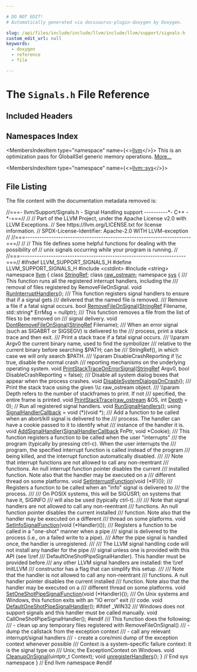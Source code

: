 ```yaml
---

# DO NOT EDIT!
# Automatically generated via docusaurus-plugin-doxygen by Doxygen.

slug: /api/files/include/include/llvm/include/llvm/support/signals-h
custom_edit_url: null
keywords:
  - doxygen
  - reference
  - file

---
```





# The `Signals.h` File Reference

<DoxygenPage pluginConfig={pluginConfig}>



## Included Headers

<IncludesList>
<IncludesListItem
  filePath="cstdint"
  permalink=""
  isLocal="false" />
<IncludesListItem
  filePath="string"
  permalink=""
  isLocal="false" />
</IncludesList>

## Namespaces Index

<MembersIndex>

<MembersIndexItem
  type="namespace"
  name={<><a href="/docs/api/namespaces/llvm">llvm</a></>}>
This is an optimization pass for GlobalISel generic memory operations. <a href="/docs/api/namespaces/llvm/#details">More...</a>
</MembersIndexItem>

<MembersIndexItem
  type="namespace"
  name={<><a href="/docs/api/namespaces/llvm/sys">llvm::sys</a></>}>
</MembersIndexItem>

</MembersIndex>


## File Listing

The file content with the documentation metadata removed is:

<ProgramListing>

<Link id="l00001" /><CodeLine lineNumber="1"><Highlight kind="comment">//===- llvm/Support/Signals.h - Signal Handling support ----------&#42;- C++ -&#42;-===//</Highlight><Highlight kind="normal"></Highlight></CodeLine>
<Link id="l00002" /><CodeLine lineNumber="2"><Highlight kind="normal"></Highlight><Highlight kind="comment">//</Highlight><Highlight kind="normal"></Highlight></CodeLine>
<Link id="l00003" /><CodeLine lineNumber="3"><Highlight kind="normal"></Highlight><Highlight kind="comment">// Part of the LLVM Project, under the Apache License v2.0 with LLVM Exceptions.</Highlight><Highlight kind="normal"></Highlight></CodeLine>
<Link id="l00004" /><CodeLine lineNumber="4"><Highlight kind="normal"></Highlight><Highlight kind="comment">// See https://llvm.org/LICENSE.txt for license information.</Highlight><Highlight kind="normal"></Highlight></CodeLine>
<Link id="l00005" /><CodeLine lineNumber="5"><Highlight kind="normal"></Highlight><Highlight kind="comment">// SPDX-License-Identifier: Apache-2.0 WITH LLVM-exception</Highlight><Highlight kind="normal"></Highlight></CodeLine>
<Link id="l00006" /><CodeLine lineNumber="6"><Highlight kind="normal"></Highlight><Highlight kind="comment">//</Highlight><Highlight kind="normal"></Highlight></CodeLine>
<Link id="l00007" /><CodeLine lineNumber="7"><Highlight kind="normal"></Highlight><Highlight kind="comment">//===----------------------------------------------------------------------===//</Highlight><Highlight kind="normal"></Highlight></CodeLine>
<Link id="l00008" /><CodeLine lineNumber="8"><Highlight kind="normal"></Highlight><Highlight kind="comment">//</Highlight><Highlight kind="normal"></Highlight></CodeLine>
<Link id="l00009" /><CodeLine lineNumber="9"><Highlight kind="normal"></Highlight><Highlight kind="comment">// This file defines some helpful functions for dealing with the possibility of</Highlight><Highlight kind="normal"></Highlight></CodeLine>
<Link id="l00010" /><CodeLine lineNumber="10"><Highlight kind="normal"></Highlight><Highlight kind="comment">// unix signals occurring while your program is running.</Highlight><Highlight kind="normal"></Highlight></CodeLine>
<Link id="l00011" /><CodeLine lineNumber="11"><Highlight kind="normal"></Highlight><Highlight kind="comment">//</Highlight><Highlight kind="normal"></Highlight></CodeLine>
<Link id="l00012" /><CodeLine lineNumber="12"><Highlight kind="normal"></Highlight><Highlight kind="comment">//===----------------------------------------------------------------------===//</Highlight><Highlight kind="normal"></Highlight></CodeLine>
<Link id="l00013" /><CodeLine lineNumber="13"><Highlight kind="normal"></Highlight></CodeLine>
<Link id="l00014" /><CodeLine lineNumber="14"><Highlight kind="normal"></Highlight><Highlight kind="preprocessor">#ifndef LLVM&#95;SUPPORT&#95;SIGNALS&#95;H</Highlight><Highlight kind="normal"></Highlight></CodeLine>
<Link id="l00015" /><CodeLine lineNumber="15"><Highlight kind="normal"></Highlight><Highlight kind="preprocessor">#define LLVM&#95;SUPPORT&#95;SIGNALS&#95;H</Highlight><Highlight kind="normal"></Highlight></CodeLine>
<Link id="l00016" /><CodeLine lineNumber="16"><Highlight kind="normal"></Highlight></CodeLine>
<Link id="l00017" /><CodeLine lineNumber="17"><Highlight kind="normal"></Highlight><Highlight kind="preprocessor">#include &lt;cstdint&gt;</Highlight><Highlight kind="normal"></Highlight></CodeLine>
<Link id="l00018" /><CodeLine lineNumber="18"><Highlight kind="normal"></Highlight><Highlight kind="preprocessor">#include &lt;string&gt;</Highlight><Highlight kind="normal"></Highlight></CodeLine>
<Link id="l00019" /><CodeLine lineNumber="19"><Highlight kind="normal"></Highlight></CodeLine>
<Link id="l00020" /><CodeLine lineNumber="20"><Highlight kind="normal"></Highlight><Highlight kind="keyword">namespace </Highlight><Highlight kind="normal"><a href="/docs/api/namespaces/llvm">llvm</a> &#123;</Highlight></CodeLine>
<Link id="l00021" /><CodeLine lineNumber="21"><Highlight kind="normal"></Highlight><Highlight kind="keyword">class </Highlight><Highlight kind="normal"><a href="/docs/api/classes/llvm/stringref">StringRef</a>;</Highlight></CodeLine>
<Link id="l00022" /><CodeLine lineNumber="22"><Highlight kind="normal"></Highlight><Highlight kind="keyword">class </Highlight><Highlight kind="normal"><a href="/docs/api/classes/llvm/raw-ostream">raw&#95;ostream</a>;</Highlight></CodeLine>
<Link id="l00023" /><CodeLine lineNumber="23"><Highlight kind="normal"></Highlight></CodeLine>
<Link id="l00024" /><CodeLine lineNumber="24"><Highlight kind="normal"></Highlight><Highlight kind="keyword">namespace </Highlight><Highlight kind="normal"><a href="/docs/api/namespaces/llvm/sys">sys</a> &#123;</Highlight></CodeLine>
<Link id="l00025" /><CodeLine lineNumber="25"><Highlight kind="normal"></Highlight><Highlight kind="comment"></Highlight></CodeLine>
<Link id="l00026" /><CodeLine lineNumber="26"><Highlight kind="comment">  /// This function runs all the registered interrupt handlers, including the</Highlight></CodeLine>
<Link id="l00027" /><CodeLine lineNumber="27"><Highlight kind="comment">  /// removal of files registered by RemoveFileOnSignal.</Highlight><Highlight kind="normal"></Highlight></CodeLine>
<Link id="l00028" /><CodeLine lineNumber="28" lineLink="/docs/api/namespaces/llvm/sys/#ab0938d8ccb6550ddc3865f45b48acb6e"><Highlight kind="normal">  </Highlight><Highlight kind="keywordtype">void</Highlight><Highlight kind="normal"> <a href="/docs/api/namespaces/llvm/sys/#ab0938d8ccb6550ddc3865f45b48acb6e">RunInterruptHandlers</a>();</Highlight></CodeLine>
<Link id="l00029" /><CodeLine lineNumber="29"><Highlight kind="normal"></Highlight><Highlight kind="comment"></Highlight></CodeLine>
<Link id="l00030" /><CodeLine lineNumber="30"><Highlight kind="comment">  /// This function registers signal handlers to ensure that if a signal gets</Highlight></CodeLine>
<Link id="l00031" /><CodeLine lineNumber="31"><Highlight kind="comment">  /// delivered that the named file is removed.</Highlight></CodeLine>
<Link id="l00032" /><CodeLine lineNumber="32"><Highlight kind="comment">  /// Remove a file if a fatal signal occurs.</Highlight><Highlight kind="normal"></Highlight></CodeLine>
<Link id="l00033" /><CodeLine lineNumber="33" lineLink="/docs/api/namespaces/llvm/sys/#aee27cc5336ecd3f21eeda4ad2826b915"><Highlight kind="normal">  </Highlight><Highlight kind="keywordtype">bool</Highlight><Highlight kind="normal"> <a href="/docs/api/namespaces/llvm/sys/#aee27cc5336ecd3f21eeda4ad2826b915">RemoveFileOnSignal</a>(<a href="/docs/api/classes/llvm/stringref">StringRef</a> Filename, std::string&#42; ErrMsg = </Highlight><Highlight kind="keyword">nullptr</Highlight><Highlight kind="normal">);</Highlight></CodeLine>
<Link id="l00034" /><CodeLine lineNumber="34"><Highlight kind="normal"></Highlight><Highlight kind="comment"></Highlight></CodeLine>
<Link id="l00035" /><CodeLine lineNumber="35"><Highlight kind="comment">  /// This function removes a file from the list of files to be removed on</Highlight></CodeLine>
<Link id="l00036" /><CodeLine lineNumber="36"><Highlight kind="comment">  /// signal delivery.</Highlight><Highlight kind="normal"></Highlight></CodeLine>
<Link id="l00037" /><CodeLine lineNumber="37" lineLink="/docs/api/namespaces/llvm/sys/#a7936dae925973eb8b0921c01b70b16d8"><Highlight kind="normal">  </Highlight><Highlight kind="keywordtype">void</Highlight><Highlight kind="normal"> <a href="/docs/api/namespaces/llvm/sys/#a7936dae925973eb8b0921c01b70b16d8">DontRemoveFileOnSignal</a>(<a href="/docs/api/classes/llvm/stringref">StringRef</a> Filename);</Highlight></CodeLine>
<Link id="l00038" /><CodeLine lineNumber="38"><Highlight kind="normal"></Highlight><Highlight kind="comment"></Highlight></CodeLine>
<Link id="l00039" /><CodeLine lineNumber="39"><Highlight kind="comment">  /// When an error signal (such as SIGABRT or SIGSEGV) is delivered to the</Highlight></CodeLine>
<Link id="l00040" /><CodeLine lineNumber="40"><Highlight kind="comment">  /// process, print a stack trace and then exit.</Highlight></CodeLine>
<Link id="l00041" /><CodeLine lineNumber="41"><Highlight kind="comment">  /// Print a stack trace if a fatal signal occurs.</Highlight></CodeLine>
<Link id="l00042" /><CodeLine lineNumber="42"><Highlight kind="comment">  /// \\param Argv0 the current binary name, used to find the symbolizer</Highlight></CodeLine>
<Link id="l00043" /><CodeLine lineNumber="43"><Highlight kind="comment">  ///        relative to the current binary before searching $PATH; can be</Highlight></CodeLine>
<Link id="l00044" /><CodeLine lineNumber="44"><Highlight kind="comment">  ///        StringRef(), in which case we will only search $PATH.</Highlight></CodeLine>
<Link id="l00045" /><CodeLine lineNumber="45"><Highlight kind="comment">  /// \\param DisableCrashReporting if \\c true, disable the normal crash</Highlight></CodeLine>
<Link id="l00046" /><CodeLine lineNumber="46"><Highlight kind="comment">  ///        reporting mechanisms on the underlying operating system.</Highlight><Highlight kind="normal"></Highlight></CodeLine>
<Link id="l00047" /><CodeLine lineNumber="47" lineLink="/docs/api/namespaces/llvm/sys/#ab062fd190912d9ca714311df7cbe51d5"><Highlight kind="normal">  </Highlight><Highlight kind="keywordtype">void</Highlight><Highlight kind="normal"> <a href="/docs/api/namespaces/llvm/sys/#ab062fd190912d9ca714311df7cbe51d5">PrintStackTraceOnErrorSignal</a>(<a href="/docs/api/classes/llvm/stringref">StringRef</a> Argv0,</Highlight></CodeLine>
<Link id="l00048" /><CodeLine lineNumber="48"><Highlight kind="normal">                                    </Highlight><Highlight kind="keywordtype">bool</Highlight><Highlight kind="normal"> DisableCrashReporting = </Highlight><Highlight kind="keyword">false</Highlight><Highlight kind="normal">);</Highlight></CodeLine>
<Link id="l00049" /><CodeLine lineNumber="49"><Highlight kind="normal"></Highlight><Highlight kind="comment"></Highlight></CodeLine>
<Link id="l00050" /><CodeLine lineNumber="50"><Highlight kind="comment">  /// Disable all system dialog boxes that appear when the process crashes.</Highlight><Highlight kind="normal"></Highlight></CodeLine>
<Link id="l00051" /><CodeLine lineNumber="51" lineLink="/docs/api/namespaces/llvm/sys/#a3dda14c3980f644b8796c1a51d7bf11b"><Highlight kind="normal">  </Highlight><Highlight kind="keywordtype">void</Highlight><Highlight kind="normal"> <a href="/docs/api/namespaces/llvm/sys/#a3dda14c3980f644b8796c1a51d7bf11b">DisableSystemDialogsOnCrash</a>();</Highlight></CodeLine>
<Link id="l00052" /><CodeLine lineNumber="52"><Highlight kind="normal"></Highlight><Highlight kind="comment"></Highlight></CodeLine>
<Link id="l00053" /><CodeLine lineNumber="53"><Highlight kind="comment">  /// Print the stack trace using the given \\c raw&#95;ostream object.</Highlight></CodeLine>
<Link id="l00054" /><CodeLine lineNumber="54"><Highlight kind="comment">  /// \\param Depth refers to the number of stackframes to print. If not</Highlight></CodeLine>
<Link id="l00055" /><CodeLine lineNumber="55"><Highlight kind="comment">  ///        specified, the entire frame is printed.</Highlight><Highlight kind="normal"></Highlight></CodeLine>
<Link id="l00056" /><CodeLine lineNumber="56" lineLink="/docs/api/namespaces/llvm/sys/#a3dd0c90b62e70756c75ae45c45ce5f8e"><Highlight kind="normal">  </Highlight><Highlight kind="keywordtype">void</Highlight><Highlight kind="normal"> <a href="/docs/api/namespaces/llvm/sys/#a3dd0c90b62e70756c75ae45c45ce5f8e">PrintStackTrace</a>(<a href="/docs/api/classes/llvm/raw-ostream">raw&#95;ostream</a> &amp;OS, </Highlight><Highlight kind="keywordtype">int</Highlight><Highlight kind="normal"> <a href="/docs/api/namespaces/llvm/#a1eb5609345b906d024fbf9e4bc1adc06afe578efb7ca235af77fb0eef7edcf639">Depth</a> = 0);</Highlight></CodeLine>
<Link id="l00057" /><CodeLine lineNumber="57"><Highlight kind="normal"></Highlight></CodeLine>
<Link id="l00058" /><CodeLine lineNumber="58"><Highlight kind="normal">  </Highlight><Highlight kind="comment">// Run all registered signal handlers.</Highlight><Highlight kind="normal"></Highlight></CodeLine>
<Link id="l00059" /><CodeLine lineNumber="59"><Highlight kind="normal">  </Highlight><Highlight kind="keywordtype">void</Highlight><Highlight kind="normal"> <a href="/docs/api/namespaces/llvm/sys/#aa9516bcffe612375e99ac8c722b82847">RunSignalHandlers</a>();</Highlight></CodeLine>
<Link id="l00060" /><CodeLine lineNumber="60"><Highlight kind="normal"></Highlight></CodeLine>
<Link id="l00061" /><CodeLine lineNumber="61" lineLink="/docs/api/namespaces/llvm/sys/#ae36d96d14c99fdcf62cf0a82008d71a3"><Highlight kind="normal">  </Highlight><Highlight kind="keyword">using </Highlight><Highlight kind="normal"><a href="/docs/api/namespaces/llvm/sys/#ae36d96d14c99fdcf62cf0a82008d71a3">SignalHandlerCallback</a> = void (&#42;)(</Highlight><Highlight kind="keywordtype">void</Highlight><Highlight kind="normal"> &#42;);</Highlight></CodeLine>
<Link id="l00062" /><CodeLine lineNumber="62"><Highlight kind="normal"></Highlight><Highlight kind="comment"></Highlight></CodeLine>
<Link id="l00063" /><CodeLine lineNumber="63"><Highlight kind="comment">  /// Add a function to be called when an abort/kill signal is delivered to the</Highlight></CodeLine>
<Link id="l00064" /><CodeLine lineNumber="64"><Highlight kind="comment">  /// process. The handler can have a cookie passed to it to identify what</Highlight></CodeLine>
<Link id="l00065" /><CodeLine lineNumber="65"><Highlight kind="comment">  /// instance of the handler it is.</Highlight><Highlight kind="normal"></Highlight></CodeLine>
<Link id="l00066" /><CodeLine lineNumber="66" lineLink="/docs/api/namespaces/llvm/sys/#a9b92e7ec359dded2b96fb6491fb99d8b"><Highlight kind="normal">  </Highlight><Highlight kind="keywordtype">void</Highlight><Highlight kind="normal"> <a href="/docs/api/namespaces/llvm/sys/#a9b92e7ec359dded2b96fb6491fb99d8b">AddSignalHandler</a>(<a href="/docs/api/namespaces/llvm/sys/#ae36d96d14c99fdcf62cf0a82008d71a3">SignalHandlerCallback</a> FnPtr, </Highlight><Highlight kind="keywordtype">void</Highlight><Highlight kind="normal"> &#42;Cookie);</Highlight></CodeLine>
<Link id="l00067" /><CodeLine lineNumber="67"><Highlight kind="normal"></Highlight><Highlight kind="comment"></Highlight></CodeLine>
<Link id="l00068" /><CodeLine lineNumber="68"><Highlight kind="comment">  /// This function registers a function to be called when the user &quot;interrupts&quot;</Highlight></CodeLine>
<Link id="l00069" /><CodeLine lineNumber="69"><Highlight kind="comment">  /// the program (typically by pressing ctrl-c).  When the user interrupts the</Highlight></CodeLine>
<Link id="l00070" /><CodeLine lineNumber="70"><Highlight kind="comment">  /// program, the specified interrupt function is called instead of the program</Highlight></CodeLine>
<Link id="l00071" /><CodeLine lineNumber="71"><Highlight kind="comment">  /// being killed, and the interrupt function automatically disabled.</Highlight></CodeLine>
<Link id="l00072" /><CodeLine lineNumber="72"><Highlight kind="comment">  ///</Highlight></CodeLine>
<Link id="l00073" /><CodeLine lineNumber="73"><Highlight kind="comment">  /// Note that interrupt functions are not allowed to call any non-reentrant</Highlight></CodeLine>
<Link id="l00074" /><CodeLine lineNumber="74"><Highlight kind="comment">  /// functions.  An null interrupt function pointer disables the current</Highlight></CodeLine>
<Link id="l00075" /><CodeLine lineNumber="75"><Highlight kind="comment">  /// installed function.  Note also that the handler may be executed on a</Highlight></CodeLine>
<Link id="l00076" /><CodeLine lineNumber="76"><Highlight kind="comment">  /// different thread on some platforms.</Highlight><Highlight kind="normal"></Highlight></CodeLine>
<Link id="l00077" /><CodeLine lineNumber="77" lineLink="/docs/api/namespaces/llvm/sys/#a03a7c4c80c31a619c5e452314166401a"><Highlight kind="normal">  </Highlight><Highlight kind="keywordtype">void</Highlight><Highlight kind="normal"> <a href="/docs/api/namespaces/llvm/sys/#a03a7c4c80c31a619c5e452314166401a">SetInterruptFunction</a>(</Highlight><Highlight kind="keywordtype">void</Highlight><Highlight kind="normal"> (&#42;IF)());</Highlight></CodeLine>
<Link id="l00078" /><CodeLine lineNumber="78"><Highlight kind="normal"></Highlight><Highlight kind="comment"></Highlight></CodeLine>
<Link id="l00079" /><CodeLine lineNumber="79"><Highlight kind="comment">  /// Registers a function to be called when an &quot;info&quot; signal is delivered to</Highlight></CodeLine>
<Link id="l00080" /><CodeLine lineNumber="80"><Highlight kind="comment">  /// the process.</Highlight></CodeLine>
<Link id="l00081" /><CodeLine lineNumber="81"><Highlight kind="comment">  ///</Highlight></CodeLine>
<Link id="l00082" /><CodeLine lineNumber="82"><Highlight kind="comment">  /// On POSIX systems, this will be SIGUSR1; on systems that have it, SIGINFO</Highlight></CodeLine>
<Link id="l00083" /><CodeLine lineNumber="83"><Highlight kind="comment">  /// will also be used (typically ctrl-t).</Highlight></CodeLine>
<Link id="l00084" /><CodeLine lineNumber="84"><Highlight kind="comment">  ///</Highlight></CodeLine>
<Link id="l00085" /><CodeLine lineNumber="85"><Highlight kind="comment">  /// Note that signal handlers are not allowed to call any non-reentrant</Highlight></CodeLine>
<Link id="l00086" /><CodeLine lineNumber="86"><Highlight kind="comment">  /// functions.  An null function pointer disables the current installed</Highlight></CodeLine>
<Link id="l00087" /><CodeLine lineNumber="87"><Highlight kind="comment">  /// function.  Note also that the handler may be executed on a different</Highlight></CodeLine>
<Link id="l00088" /><CodeLine lineNumber="88"><Highlight kind="comment">  /// thread on some platforms.</Highlight><Highlight kind="normal"></Highlight></CodeLine>
<Link id="l00089" /><CodeLine lineNumber="89" lineLink="/docs/api/namespaces/llvm/sys/#aae32f3b9e37b0c3f107abb91220894d4"><Highlight kind="normal">  </Highlight><Highlight kind="keywordtype">void</Highlight><Highlight kind="normal"> <a href="/docs/api/namespaces/llvm/sys/#aae32f3b9e37b0c3f107abb91220894d4">SetInfoSignalFunction</a>(</Highlight><Highlight kind="keywordtype">void</Highlight><Highlight kind="normal"> (&#42;Handler)());</Highlight></CodeLine>
<Link id="l00090" /><CodeLine lineNumber="90"><Highlight kind="normal"></Highlight><Highlight kind="comment"></Highlight></CodeLine>
<Link id="l00091" /><CodeLine lineNumber="91"><Highlight kind="comment">  /// Registers a function to be called in a &quot;one-shot&quot; manner when a pipe</Highlight></CodeLine>
<Link id="l00092" /><CodeLine lineNumber="92"><Highlight kind="comment">  /// signal is delivered to the process (i.e., on a failed write to a pipe).</Highlight></CodeLine>
<Link id="l00093" /><CodeLine lineNumber="93"><Highlight kind="comment">  /// After the pipe signal is handled once, the handler is unregistered.</Highlight></CodeLine>
<Link id="l00094" /><CodeLine lineNumber="94"><Highlight kind="comment">  ///</Highlight></CodeLine>
<Link id="l00095" /><CodeLine lineNumber="95"><Highlight kind="comment">  /// The LLVM signal handling code will not install any handler for the pipe</Highlight></CodeLine>
<Link id="l00096" /><CodeLine lineNumber="96"><Highlight kind="comment">  /// signal unless one is provided with this API (see \\ref</Highlight></CodeLine>
<Link id="l00097" /><CodeLine lineNumber="97"><Highlight kind="comment">  /// DefaultOneShotPipeSignalHandler). This handler must be provided before</Highlight></CodeLine>
<Link id="l00098" /><CodeLine lineNumber="98"><Highlight kind="comment">  /// any other LLVM signal handlers are installed: the \\ref InitLLVM</Highlight></CodeLine>
<Link id="l00099" /><CodeLine lineNumber="99"><Highlight kind="comment">  /// constructor has a flag that can simplify this setup.</Highlight></CodeLine>
<Link id="l00100" /><CodeLine lineNumber="100"><Highlight kind="comment">  ///</Highlight></CodeLine>
<Link id="l00101" /><CodeLine lineNumber="101"><Highlight kind="comment">  /// Note that the handler is not allowed to call any non-reentrant</Highlight></CodeLine>
<Link id="l00102" /><CodeLine lineNumber="102"><Highlight kind="comment">  /// functions.  A null handler pointer disables the current installed</Highlight></CodeLine>
<Link id="l00103" /><CodeLine lineNumber="103"><Highlight kind="comment">  /// function.  Note also that the handler may be executed on a</Highlight></CodeLine>
<Link id="l00104" /><CodeLine lineNumber="104"><Highlight kind="comment">  /// different thread on some platforms.</Highlight><Highlight kind="normal"></Highlight></CodeLine>
<Link id="l00105" /><CodeLine lineNumber="105" lineLink="/docs/api/namespaces/llvm/sys/#a667819e7b48d7d4f3cf99c2709aac92e"><Highlight kind="normal">  </Highlight><Highlight kind="keywordtype">void</Highlight><Highlight kind="normal"> <a href="/docs/api/namespaces/llvm/sys/#a667819e7b48d7d4f3cf99c2709aac92e">SetOneShotPipeSignalFunction</a>(</Highlight><Highlight kind="keywordtype">void</Highlight><Highlight kind="normal"> (&#42;Handler)());</Highlight></CodeLine>
<Link id="l00106" /><CodeLine lineNumber="106"><Highlight kind="normal"></Highlight><Highlight kind="comment"></Highlight></CodeLine>
<Link id="l00107" /><CodeLine lineNumber="107"><Highlight kind="comment">  /// On Unix systems and Windows, this function exits with an &quot;IO error&quot; exit</Highlight></CodeLine>
<Link id="l00108" /><CodeLine lineNumber="108"><Highlight kind="comment">  /// code.</Highlight><Highlight kind="normal"></Highlight></CodeLine>
<Link id="l00109" /><CodeLine lineNumber="109" lineLink="/docs/api/namespaces/llvm/sys/#a916621b9926263f33c49d2dff9883db5"><Highlight kind="normal">  </Highlight><Highlight kind="keywordtype">void</Highlight><Highlight kind="normal"> <a href="/docs/api/namespaces/llvm/sys/#a916621b9926263f33c49d2dff9883db5">DefaultOneShotPipeSignalHandler</a>();</Highlight></CodeLine>
<Link id="l00110" /><CodeLine lineNumber="110"><Highlight kind="normal"></Highlight></CodeLine>
<Link id="l00111" /><CodeLine lineNumber="111"><Highlight kind="normal"></Highlight><Highlight kind="preprocessor">#ifdef &#95;WIN32</Highlight><Highlight kind="comment"></Highlight></CodeLine>
<Link id="l00112" /><CodeLine lineNumber="112"><Highlight kind="comment">  /// Windows does not support signals and this handler must be called manually.</Highlight><Highlight kind="normal"></Highlight></CodeLine>
<Link id="l00113" /><CodeLine lineNumber="113"><Highlight kind="normal">  </Highlight><Highlight kind="keywordtype">void</Highlight><Highlight kind="normal"> CallOneShotPipeSignalHandler();</Highlight></CodeLine>
<Link id="l00114" /><CodeLine lineNumber="114"><Highlight kind="normal"></Highlight><Highlight kind="preprocessor">#endif</Highlight><Highlight kind="normal"></Highlight></CodeLine>
<Link id="l00115" /><CodeLine lineNumber="115"><Highlight kind="normal"></Highlight><Highlight kind="comment"></Highlight></CodeLine>
<Link id="l00116" /><CodeLine lineNumber="116"><Highlight kind="comment">  /// This function does the following:</Highlight></CodeLine>
<Link id="l00117" /><CodeLine lineNumber="117"><Highlight kind="comment">  /// - clean up any temporary files registered with RemoveFileOnSignal()</Highlight></CodeLine>
<Link id="l00118" /><CodeLine lineNumber="118"><Highlight kind="comment">  /// - dump the callstack from the exception context</Highlight></CodeLine>
<Link id="l00119" /><CodeLine lineNumber="119"><Highlight kind="comment">  /// - call any relevant interrupt/signal handlers</Highlight></CodeLine>
<Link id="l00120" /><CodeLine lineNumber="120"><Highlight kind="comment">  /// - create a core/mini dump of the exception context whenever possible</Highlight></CodeLine>
<Link id="l00121" /><CodeLine lineNumber="121"><Highlight kind="comment">  /// Context is a system-specific failure context: it is the signal type on</Highlight></CodeLine>
<Link id="l00122" /><CodeLine lineNumber="122"><Highlight kind="comment">  /// Unix; the ExceptionContext on Windows.</Highlight><Highlight kind="normal"></Highlight></CodeLine>
<Link id="l00123" /><CodeLine lineNumber="123" lineLink="/docs/api/namespaces/llvm/sys/#ad01be72a9c0cb2dc4c676aa0057a9b31"><Highlight kind="normal">  </Highlight><Highlight kind="keywordtype">void</Highlight><Highlight kind="normal"> <a href="/docs/api/namespaces/llvm/sys/#ad01be72a9c0cb2dc4c676aa0057a9b31">CleanupOnSignal</a>(uintptr&#95;t Context);</Highlight></CodeLine>
<Link id="l00124" /><CodeLine lineNumber="124"><Highlight kind="normal"></Highlight></CodeLine>
<Link id="l00125" /><CodeLine lineNumber="125" lineLink="/docs/api/namespaces/llvm/sys/#a80109dae9b24e661ea7fbff184ced3da"><Highlight kind="normal">  </Highlight><Highlight kind="keywordtype">void</Highlight><Highlight kind="normal"> <a href="/docs/api/namespaces/llvm/sys/#a80109dae9b24e661ea7fbff184ced3da">unregisterHandlers</a>();</Highlight></CodeLine>
<Link id="l00126" /><CodeLine lineNumber="126"><Highlight kind="normal">&#125; </Highlight><Highlight kind="comment">// End sys namespace</Highlight><Highlight kind="normal"></Highlight></CodeLine>
<Link id="l00127" /><CodeLine lineNumber="127"><Highlight kind="normal">&#125; </Highlight><Highlight kind="comment">// End llvm namespace</Highlight><Highlight kind="normal"></Highlight></CodeLine>
<Link id="l00128" /><CodeLine lineNumber="128"><Highlight kind="normal"></Highlight></CodeLine>
<Link id="l00129" /><CodeLine lineNumber="129"><Highlight kind="normal"></Highlight><Highlight kind="preprocessor">#endif</Highlight></CodeLine>

</ProgramListing>

</DoxygenPage>
